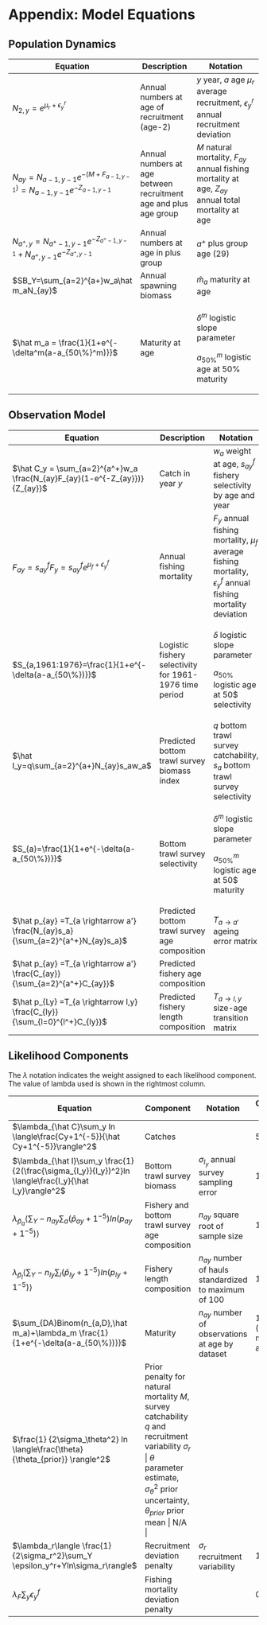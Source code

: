 \newpage

# Appendix: Model Equations {#appxeqs}

## Population Dynamics

+-------------------------------------------------------------------------+------------------------------------------------------------------+---------------------------------------------------------------------------------------------------------+
| Equation                                                                | Description                                                      | Notation                                                                                                |
+=========================================================================+==================================================================+=========================================================================================================+
| $N_{2,y}=e^{\mu_r+\epsilon_y^r}$                                        | Annual numbers at age of recruitment (age-2)                     | $y$ year, $a$ age $\mu_r$ average recruitment, $\epsilon_y^r$ annual recruitment deviation              |
+-------------------------------------------------------------------------+------------------------------------------------------------------+---------------------------------------------------------------------------------------------------------+
| $N_{ay}=N_{a-1,y-1}e^{-(M+F_{a-1,y-1})}=N_{a-1,y-1}e^{-Z_{a-1,y-1}}$    | Annual numbers at age between recruitment age and plus age group | $M$ natural mortality, $F_{ay}$ annual fishing mortality at age, $Z_{ay}$ annual total mortality at age |
+-------------------------------------------------------------------------+------------------------------------------------------------------+---------------------------------------------------------------------------------------------------------+
| $N_{a^+,y}=N_{a^+-1,y-1}e^{-Z_{a^+-1,y-1}}+N_{a^+,y-1}e^{-Z_{a^+,y-1}}$ | Annual numbers at age in plus group                              | $a^+$ plus group age (29)                                                                               |
+-------------------------------------------------------------------------+------------------------------------------------------------------+---------------------------------------------------------------------------------------------------------+
| $SB_Y=\sum_{a=2}^{a+}w_a\hat m_aN_{ay}$                                 | Annual spawning biomass                                          | $\hat m_a$ maturity at age                                                                              |
+-------------------------------------------------------------------------+------------------------------------------------------------------+---------------------------------------------------------------------------------------------------------+
| $\hat m_a = \frac{1}{1+e^{-\delta^m(a-a_{50\%}^m)}}$                    | Maturity at age                                                  | $\delta^m$ logistic slope parameter                                                                     |
|                                                                         |                                                                  |                                                                                                         |
|                                                                         |                                                                  | $a_{50\%}^m$ logistic age at 50% maturity                                                               |
+-------------------------------------------------------------------------+------------------------------------------------------------------+---------------------------------------------------------------------------------------------------------+

## Observation Model

+---------------------------------------------------------------------------------+--------------------------------------------------------+----------------------------------------------------------------------------------------------------------------------+
| Equation                                                                        | Description                                            | Notation                                                                                                             |
+=================================================================================+========================================================+======================================================================================================================+
| $\hat C_y = \sum_{a=2}^{a^+}w_a \frac{N_{ay}F_{ay}(1-e^{-Z_{ay}})}{Z_{ay}}$     | Catch in year $y$                                      | $w_a$ weight at age, $s_{ay}^f$ fishery selectivity by age and year                                                  |
+---------------------------------------------------------------------------------+--------------------------------------------------------+----------------------------------------------------------------------------------------------------------------------+
| $F_{ay}=s^f_{ay}F_y=s^f_{ay}e^{\mu_f+\epsilon_y^f}$                             | Annual fishing mortality                               | $F_y$ annual fishing mortality, $\mu_f$ average fishing mortality, $\epsilon_y^f$ annual fishing mortality deviation |
+---------------------------------------------------------------------------------+--------------------------------------------------------+----------------------------------------------------------------------------------------------------------------------+
| $S_{a,1961:1976}=\frac{1}{1+e^{-\delta(a-a_{50\%})}}$                           | Logistic fishery selectivity for 1961-1976 time period | $\delta$ logistic slope parameter                                                                                    |
|                                                                                 |                                                        |                                                                                                                      |
|                                                                                 |                                                        | $a_{50\%}$ logistic age at 50\$ selectivity                                                                          |
+---------------------------------------------------------------------------------+--------------------------------------------------------+----------------------------------------------------------------------------------------------------------------------+
| $\hat I_y=q\sum_{a=2}^{a+}N_{ay}s_aw_a$                                         | Predicted bottom trawl survey biomass index            | $q$ bottom trawl survey catchability, $s_a$ bottom trawl survey selectivity                                          |
+---------------------------------------------------------------------------------+--------------------------------------------------------+----------------------------------------------------------------------------------------------------------------------+
| $S_{a}=\frac{1}{1+e^{-\delta(a-a_{50\%})}}$                                     | Bottom trawl survey selectivity                        | $\delta^m$ logistic slope parameter                                                                                  |
|                                                                                 |                                                        |                                                                                                                      |
|                                                                                 |                                                        | $a_{50\%}^m$ logistic age at 50\$ maturity                                                                           |
+---------------------------------------------------------------------------------+--------------------------------------------------------+----------------------------------------------------------------------------------------------------------------------+
| $\hat p_{ay} =T_{a \rightarrow a'} \frac{N_{ay}s_a}{\sum_{a=2}^{a^+}N_{ay}s_a}$ | Predicted bottom trawl survey age composition          | $T_{a \rightarrow a'}$ ageing error matrix                                                                           |
+---------------------------------------------------------------------------------+--------------------------------------------------------+----------------------------------------------------------------------------------------------------------------------+
| $\hat p_{ay} =T_{a \rightarrow a'} \frac{C_{ay}}{\sum_{a=2}^{a^+}C_{ay}}$       | Predicted fishery age composition                      |                                                                                                                      |
+---------------------------------------------------------------------------------+--------------------------------------------------------+----------------------------------------------------------------------------------------------------------------------+
| $\hat p_{Ly} =T_{a \rightarrow l,y} \frac{C_{ly}}{\sum_{l=0}^{l^+}C_{ly}}$      | Predicted fishery length composition                   | $T_{a \rightarrow l,y}$ size-age transition matrix                                                                   |
+---------------------------------------------------------------------------------+--------------------------------------------------------+----------------------------------------------------------------------------------------------------------------------+

## Likelihood Components

The $\lambda$ notation indicates the weight assigned to each likelihood component. The value of lambda used is shown in the rightmost column.

+---------------------------------------------------------------------------------------------------------+----------------------------------------------------------------------------------------------------------------------------------------------------------------------------------------------------------------------+---------------------------------------------------------+-------------------------------------+
| Equation                                                                                                | Component                                                                                                                                                                                                            | Notation                                                | Component weight                    |
+=========================================================================================================+======================================================================================================================================================================================================================+=========================================================+=====================================+
| $\lambda_{\hat C}\sum_y ln \langle\frac{Cy+1^{-5}}{\hat Cy+1^{-5}}\rangle^2$                            | Catches                                                                                                                                                                                                              |                                                         | 50                                  |
+---------------------------------------------------------------------------------------------------------+----------------------------------------------------------------------------------------------------------------------------------------------------------------------------------------------------------------------+---------------------------------------------------------+-------------------------------------+
| $\lambda_{\hat I}\sum_y \frac{1}{2(\frac{\sigma_{I_y}}{I_y})^2}ln \langle\frac{I_y}{\hat I_y}\rangle^2$ | Bottom trawl survey biomass                                                                                                                                                                                          | $\sigma_{I_y}$ annual survey sampling error             | 1                                   |
+---------------------------------------------------------------------------------------------------------+----------------------------------------------------------------------------------------------------------------------------------------------------------------------------------------------------------------------+---------------------------------------------------------+-------------------------------------+
| $\lambda_{\hat p_a} \langle \sum_Y -n_{ay} \sum_a( \hat p_{ay}+1^{-5})ln(p_{ay}+1^{-5}) \rangle$        | Fishery and bottom trawl survey age composition                                                                                                                                                                      | $n_{ay}$ square root of sample size                     | 1                                   |
+---------------------------------------------------------------------------------------------------------+----------------------------------------------------------------------------------------------------------------------------------------------------------------------------------------------------------------------+---------------------------------------------------------+-------------------------------------+
| $\lambda_{\hat p_l} \langle \sum_Y -n_{ly} \sum_l( \hat p_{ly}+1^{-5})ln(p_{ly}+1^{-5}) \rangle$        | Fishery length composition                                                                                                                                                                                           | $n_{ay}$ number of hauls standardized to maximum of 100 | 1                                   |
+---------------------------------------------------------------------------------------------------------+----------------------------------------------------------------------------------------------------------------------------------------------------------------------------------------------------------------------+---------------------------------------------------------+-------------------------------------+
| $\sum_{DA}Binom(n_{a,D},\hat m_a)+\lambda_m \frac{1}{1+e^{-\delta(a-a_{50\%})}}$                        | Maturity                                                                                                                                                                                                             | $n_{ay}$ number of observations at age by dataset       | 1000 (penalty on maturity at age 0) |
+---------------------------------------------------------------------------------------------------------+----------------------------------------------------------------------------------------------------------------------------------------------------------------------------------------------------------------------+---------------------------------------------------------+-------------------------------------+
| $\frac{1} {2\sigma_\theta^2} ln \langle\frac{\theta}{\theta_{prior}} \rangle^2$                         | Prior penalty for natural mortality $M$, survey catchability $q$ and recruitment variability $\sigma_r$ \| $\theta$ parameter estimate, $\sigma_{\theta}^2$ prior uncertainty, $\theta_{prior}$ prior mean \| N/A \| |                                                         |                                     |
+---------------------------------------------------------------------------------------------------------+----------------------------------------------------------------------------------------------------------------------------------------------------------------------------------------------------------------------+---------------------------------------------------------+-------------------------------------+
| $\lambda_r\langle \frac{1}{2\sigma_r^2}\sum_Y \epsilon_y^r+Yln\sigma_r\rangle$                          | Recruitment deviation penalty                                                                                                                                                                                        | $\sigma_r$ recruitment variability                      | 1                                   |
+---------------------------------------------------------------------------------------------------------+----------------------------------------------------------------------------------------------------------------------------------------------------------------------------------------------------------------------+---------------------------------------------------------+-------------------------------------+
| $\lambda_{F}\sum_y \epsilon_y^f$                                                                        | Fishing mortality deviation penalty                                                                                                                                                                                  |                                                         | 0.1                                 |
+---------------------------------------------------------------------------------------------------------+----------------------------------------------------------------------------------------------------------------------------------------------------------------------------------------------------------------------+---------------------------------------------------------+-------------------------------------+
